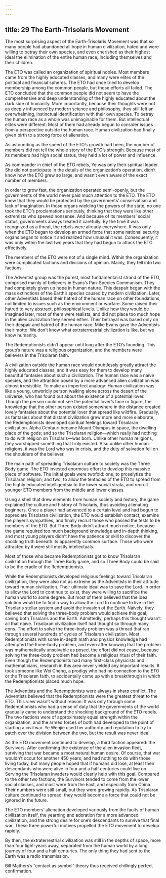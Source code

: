 ```yaml
---
---
---
```

title: 29 The Earth-Trisolaris Movement
---



The most surprising aspect of the Earth-Trisolaris Movement was that so many people had abandoned all hope in human civilization, hated and were willing to betray their own species, and even cherished as their highest ideal the elimination of the entire human race, including themselves and their children.

The ETO was called an organization of spiritual nobles. Most members came from the highly educated classes, and many were elites of the political and financial spheres. The ETO had once tried to develop membership among the common people, but these efforts all failed. The ETO concluded that the common people did not seem to have the comprehensive and deep understanding of the highly educated about the dark side of humanity. More importantly, because their thoughts were not as deeply influenced by modern science and philosophy, they still felt an overwhelming, instinctual identification with their own species. To betray the human race as a whole was unimaginable for them. But intellectual elites were different: Most of them had already begun to consider issues from a perspective outside the human race. Human civilization had finally given birth to a strong force of alienation.

As astounding as the speed of the ETO’s growth had been, the number of members did not tell the whole story of the ETO’s strength. Because most of its members had high social status, they held a lot of power and influence.

As commander in chief of the ETO rebels, Ye was only their spiritual leader. She did not participate in the details of the organization’s operation, didn’t know how the ETO grew so large, and wasn’t even aware of the exact number of members.

In order to grow fast, the organization operated semi-openly, but the governments of the world never paid much attention to the ETO. The ETO knew that they would be protected by the governments’ conservatism and lack of imagination. In those organs wielding the powers of the state, no one took the ETO’s proclamations seriously, thinking that they were like other extremists who spewed nonsense. And because of its members’ social status, governments always treated it carefully. By the time it was recognized as a threat, the rebels were already everywhere. It was only when the ETO began to develop an armed force that some national security organs began to notice it and realized how unusual it was. Consequently, it was only within the last two years that they had begun to attack the ETO effectively.

The members of the ETO were not of a single mind. Within the organization were complicated factions and divisions of opinion. Mainly, they fell into two factions.

The Adventist group was the purest, most fundamentalist strand of the ETO, comprised mainly of believers in Evans’s Pan-Species Communism. They had completely given up hope in human nature. This despair began with the mass extinctions of the Earth’s species caused by modern civilization. Later, other Adventists based their hatred of the human race on other foundations, not limited to issues such as the environment or warfare. Some raised their hatred to very abstract, philosophical levels. Unlike how they would be imagined later, most of them were realists, and did not place too much hope in the alien civilization they served either. Their betrayal was based only on their despair and hatred of the human race. Mike Evans gave the Adventists their motto: We don’t know what extraterrestrial civilization is like, but we know humanity.

The Redemptionists didn’t appear until long after the ETO’s founding. This group’s nature was a religious organization, and the members were believers in the Trisolaran faith.

A civilization outside the human race would doubtlessly greatly attract the highly educated classes, and it was easy for them to develop many beautiful fantasies about such a civilization. The human race was a naïve species, and the attraction posed by a more advanced alien civilization was almost irresistible. To make an imperfect analogy: Human civilization was like a young, unworldly person walking alone across the desert of the universe, who has found out about the existence of a potential lover. Though the person could not see the potential lover’s face or figure, the knowledge that the other person existed somewhere in the distance created lovely fantasies about the potential lover that spread like wildfire. Gradually, as fantasies about that distant civilization grew more and more elaborate, the Redemptionists developed spiritual feelings toward Trisolaran civilization. Alpha Centauri became Mount Olympus in space, the dwelling place of the gods; and so the Trisolaran religion—which really had nothing to do with religion on Trisolaris—was born. Unlike other human religions, they worshipped something that truly existed. Also unlike other human religions, it was the Lord who was in crisis, and the duty of salvation fell on the shoulders of the believer.

The main path of spreading Trisolaran culture to society was the Three Body game. The ETO invested enormous effort to develop this massive piece of software. The initial goals were twofold: one, to proselytize the Trisolaran religion; and two, to allow the tentacles of the ETO to spread from the highly educated intelligentsia to the lower social strata, and recruit younger ETO members from the middle and lower classes.

Using a shell that drew elements from human society and history, the game explained the culture and history of Trisolaris, thus avoiding alienating beginners. Once a player had advanced to a certain level and had begun to appreciate Trisolaran civilization, the ETO would establish contact, examine the player’s sympathies, and finally recruit those who passed the tests to be members of the ETO. But Three Body didn’t attract much notice, because the game required too much background knowledge and in-depth thinking, and most young players didn’t have the patience or skill to discover the shocking truth beneath its apparently common surface. Those who were attracted by it were still mostly intellectuals.

Most of those who became Redemptionists got to know Trisolaran civilization through the Three Body game, and so Three Body could be said to be the cradle of the Redemptionists.

While the Redemptionists developed religious feelings toward Trisolaran civilization, they were also not as extreme as the Adventists in their attitude toward human civilization. Their ultimate ideal was to save the Lord. In order to allow the Lord to continue to exist, they were willing to sacrifice the human world to some degree. But most of them believed that the ideal solution would be to find a way to allow the Lord to continue to live in the Trisolaris stellar system and avoid the invasion of the Earth. Naïvely, they believed that solving the three-body problem would achieve this goal, saving both Trisolaris and the Earth. Admittedly, perhaps this thought wasn’t all that naïve. Trisolaran civilization itself had thought so through many eons. The effort to solve the three-body problem was a thread that ran through several hundreds of cycles of Trisolaran civilization. Most Redemptionists with some in-depth math and physics knowledge had attempted the three-body problem, and even after knowing that the problem was mathematically unsolvable as posed, the effort did not cease, because solving the three-body problem had become a religious ritual of their faith. Even though the Redemptionists had many first-class physicists and mathematicians, research in this area never yielded any important results. It took someone like Wei Cheng, a prodigy who had no connection to the ETO or the Trisolaran faith, to accidentally come up with a breakthrough in which the Redemptionists placed much hope.

The Adventists and the Redemptionists were always in sharp conflict. The Adventists believed that the Redemptionists were the greatest threat to the ETO. This view wasn’t without reason: It was only through some Redemptionists who had a sense of duty that the governments of the world gradually came to understand the shocking background of the ETO rebels. The two factions were of approximately equal strength within the organization, and the armed forces of both had developed to the point of starting a civil war. Ye Wenjie used her authority and reputation to try to patch over the division between the two, but the result was never ideal.

As the ETO movement continued to develop, a third faction appeared: the Survivors. After confirming the existence of the alien invasion fleet, surviving that war became a most natural human desire. Of course, that war wouldn’t occur for another 450 years, and had nothing to do with those living today, but many people hoped that if humans did lose, at least their descendants who were alive in four and a half centuries could live on. Serving the Trisolaran invaders would clearly help with this goal. Compared to the other two factions, the Survivors tended to come from the lower social classes, and most were from the East, and especially from China. Their numbers were still small, but they were growing rapidly. As Trisolaran culture continued to spread, they would become a force that could not be ignored in the future.

The ETO members’ alienation developed variously from the faults of human civilization itself, the yearning and adoration for a more advanced civilization, and the strong desire for one’s descendants to survive that final war. These three powerful motives propelled the ETO movement to develop rapidly.

By then, the extraterrestrial civilization was still in the depths of space, more than four light-years away, separated from the human world by a long journey of four and a half centuries. The only thing they had sent to the Earth was a radio transmission.

Bill Mathers’s “contact as symbol” theory thus received chillingly perfect confirmation.